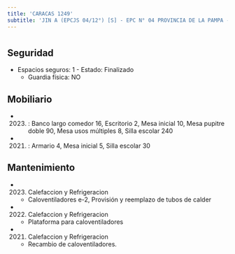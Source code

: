 ```yaml
---
title: 'CARACAS 1249'
subtitle: 'JIN A (EPCJS 04/12°) [S] - EPC N° 04 PROVINCIA DE LA PAMPA - ESEA EN DANZA MASTRAZZI  JUV. N° 05'
---
```


#


## Seguridad

*  Espacios seguros: 1 - Estado: Finalizado 
    + Guardia física: NO





## Mobiliario

*  (2023) : Banco largo comedor 16, Escritorio 2, Mesa inicial 10, Mesa pupitre doble 90, Mesa usos múltiples 8, Silla escolar 240 

*  (2021) : Armario 4, Mesa inicial 5, Silla escolar 30 





## Mantenimiento

*  (2023) Calefaccion y Refrigeracion 
    + Caloventiladores e-2, Provisión y reemplazo de tubos de calder

*  (2022) Calefaccion y Refrigeracion 
    + Plataforma para caloventiladores

*  (2021) Calefaccion y Refrigeracion 
    + Recambio de caloventiladores.



